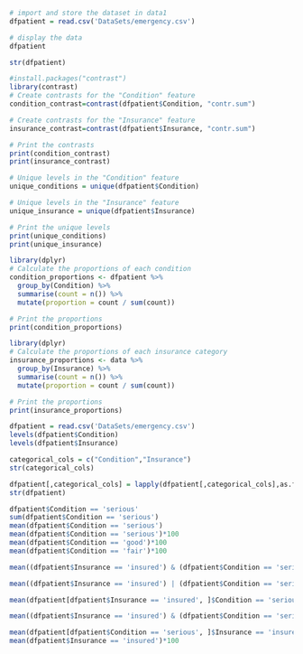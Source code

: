 ```r
# import and store the dataset in data1
dfpatient = read.csv('DataSets/emergency.csv')

# display the data
dfpatient

```

```r
str(dfpatient)
```
```r
#install.packages("contrast")
library(contrast)
# Create contrasts for the "Condition" feature
condition_contrast=contrast(dfpatient$Condition, "contr.sum")

# Create contrasts for the "Insurance" feature
insurance_contrast=contrast(dfpatient$Insurance, "contr.sum")

# Print the contrasts
print(condition_contrast)
print(insurance_contrast)
```

```r
# Unique levels in the "Condition" feature
unique_conditions = unique(dfpatient$Condition)

# Unique levels in the "Insurance" feature
unique_insurance = unique(dfpatient$Insurance)

# Print the unique levels
print(unique_conditions)
print(unique_insurance)
```
```r
library(dplyr)
# Calculate the proportions of each condition
condition_proportions <- dfpatient %>%
  group_by(Condition) %>%
  summarise(count = n()) %>%
  mutate(proportion = count / sum(count))

# Print the proportions
print(condition_proportions)
```

```r
library(dplyr)
# Calculate the proportions of each insurance category
insurance_proportions <- data %>%
  group_by(Insurance) %>%
  summarise(count = n()) %>%
  mutate(proportion = count / sum(count))

# Print the proportions
print(insurance_proportions)
```
```r
dfpatient = read.csv('DataSets/emergency.csv')
levels(dfpatient$Condition)
levels(dfpatient$Insurance)
```

```r
categorical_cols = c("Condition","Insurance")
str(categorical_cols)

dfpatient[,categorical_cols] = lapply(dfpatient[,categorical_cols],as.factor)
str(dfpatient)
```
```r
dfpatient$Condition == 'serious'
sum(dfpatient$Condition == 'serious')
mean(dfpatient$Condition == 'serious')
mean(dfpatient$Condition == 'serious')*100
mean(dfpatient$Condition == 'good')*100
mean(dfpatient$Condition == 'fair')*100
```
```r
mean((dfpatient$Insurance == 'insured') & (dfpatient$Condition == 'serious')) *100
```

```r
mean((dfpatient$Insurance == 'insured') | (dfpatient$Condition == 'serious'))*100
```
```r
mean(dfpatient[dfpatient$Insurance == 'insured', ]$Condition == 'serious')*100

mean((dfpatient$Insurance == 'insured') & (dfpatient$Condition == 'serious'))*100
```

```r
mean(dfpatient[dfpatient$Condition == 'serious', ]$Insurance == 'insured')*100
mean(dfpatient$Insurance == 'insured')*100
```

